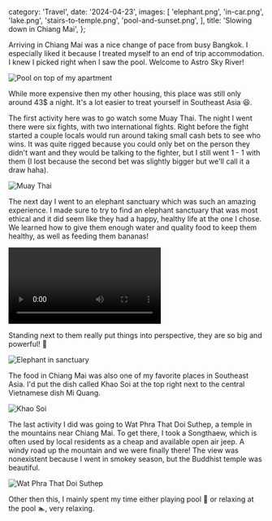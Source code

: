   category: 'Travel',
  date: '2024-04-23',
  images: [
    'elephant.png',
    'in-car.png',
    'lake.png',
    'stairs-to-temple.png',
    'pool-and-sunset.png',
  ],
  title: 'Slowing down in Chiang Mai',
};

Arriving in Chiang Mai was a nice change of pace from busy Bangkok. I especially liked it because I treated myself to an end of trip accommodation. I knew I picked right when I saw the pool. Welcome to Astro Sky River!

![Pool on top of my apartment](/chiang-mai/pool.png 'Pool on top of my apartment')

While more expensive then my other housing, this place was still only around 43$ a night. It's a lot easier to treat yourself in Southeast Asia 😆.

The first activity here was to go watch some Muay Thai. The night I went there were six fights, with two international fights. Right before the fight started a couple locals would run around taking small cash bets to see who wins. It was quite rigged because you could only bet on the person they didn't want and they would be talking to the fighter, but I still went 1 - 1 with them (I lost because the second bet was slightly bigger but we'll call it a draw haha).

![Muay Thai](/chiang-mai/muay-thai.png 'Muay Thai')

The next day I went to an elephant sanctuary which was such an amazing experience. I made sure to try to find an elephant sanctuary that was most ethical and it did seem like they had a happy, healthy life at the one I chose. We learned how to give them enough water and quality food to keep them healthy, as well as feeding them bananas!

<video controls>
  <source src='/chiang-mai/elephant.mov' type='video/mp4' />
</video>

Standing next to them really put things into perspective, they are so big and powerful! 🐘

![Elephant in sanctuary](/chiang-mai/elephant-big.png 'Elephant in sanctuary')

The food in Chiang Mai was also one of my favorite places in Southeast Asia. I'd put the dish called Khao Soi at the top right next to the central Vietnamese dish Mi Quang.

![Khao Soi](/chiang-mai/khao-soi.png 'Khao Soi')

The last activity I did was going to Wat Phra That Doi Suthep, a temple in the mountains near Chiang Mai. To get there, I took a Songthaew, which is often used by local residents as a cheap and available open air jeep. A windy road up the mountain and we were finally there! The view was nonexistent because I went in smokey season, but the Buddhist temple was beautiful.

![Wat Phra That Doi Suthep](/chiang-mai/temple.png 'Wat Phra That Doi Suthep')

Other then this, I mainly spent my time either playing pool 🎱 or relaxing at the pool 🏊, very relaxing.
